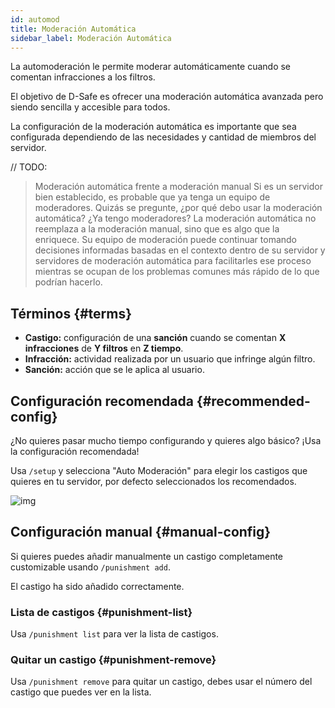 ```yaml
---
id: automod
title: Moderación Automática
sidebar_label: Moderación Automática
---
```


La automoderación le permite moderar automáticamente cuando se comentan infracciones a los filtros.

El objetivo de D-Safe es ofrecer una moderación automática avanzada pero siendo sencilla y accesible para todos.

La configuración de la moderación automática es importante que sea configurada dependiendo de las necesidades y cantidad de miembros del servidor.

// TODO:
> Moderación automática frente a moderación manual
> Si es un servidor bien establecido, es probable que ya tenga un equipo de moderadores.  Quizás se pregunte, ¿por qué debo usar la moderación automática?  ¿Ya tengo moderadores?  La moderación automática no reemplaza a la moderación manual, sino que es algo que la enriquece.  Su equipo de moderación puede continuar tomando decisiones informadas basadas en el contexto dentro de su servidor y servidores de moderación automática para facilitarles ese proceso mientras se ocupan de los problemas comunes más rápido de lo que podrían hacerlo.

## Términos {#terms}

* **Castigo:** configuración de una __sanción__ cuando se comentan __X infracciones__ de __Y filtros__ en __Z tiempo__.
* **Infracción:** actividad realizada por un usuario que infringe algún filtro.
* **Sanción:** acción que se le aplica al usuario.

## Configuración recomendada {#recommended-config}

¿No quieres pasar mucho tiempo configurando y quieres algo básico? ¡Usa la configuración recomendada!

Usa `/setup` y selecciona "Auto Moderación" para elegir los castigos que quieres en tu servidor, por defecto seleccionados los recomendados.

![img](https://i.imgur.com/9dkGOUF.gif)

## Configuración manual {#manual-config}

Si quieres puedes añadir manualmente un castigo completamente customizable usando `/punishment add`.

<DiscordMessages>
  <discord-message profile="bot">
    <discord-command slot="reply" profile="user" command="/punishment add"></discord-command>
    <discord-custom-emoji name="checknew"></discord-custom-emoji> El castigo ha sido añadido correctamente.
  </discord-message>
</DiscordMessages>

### Lista de castigos {#punishment-list}

Usa `/punishment list` para ver la lista de castigos.

### Quitar un castigo {#punishment-remove}

Usa `/punishment remove` para quitar un castigo, debes usar el número del castigo que puedes ver en la lista.


